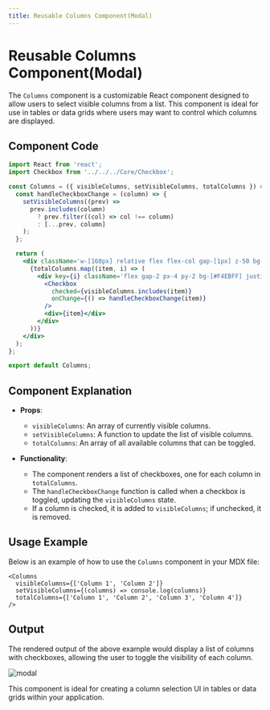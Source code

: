 ```yaml
---
title: Reusable Columns Component(Modal)
---
```


# Reusable Columns Component(Modal)

The `Columns` component is a customizable React component designed to allow users to select visible columns from a list. This component is ideal for use in tables or data grids where users may want to control which columns are displayed.

## Component Code

```jsx
import React from 'react';
import Checkbox from '../../../Core/Checkbox';

const Columns = ({ visibleColumns, setVisibleColumns, totalColumns }) => {
  const handleCheckboxChange = (column) => {
    setVisibleColumns((prev) =>
      prev.includes(column)
        ? prev.filter((col) => col !== column)
        : [...prev, column]
    );
  };

  return (
    <div className='w-[160px] relative flex flex-col gap-[1px] z-50 bg-white p-[1px] rounded-sm text-sm'>
      {totalColumns.map((item, i) => (
        <div key={i} className='flex gap-2 px-4 py-2 bg-[#F4EBFF] justify-start items-center'>
          <Checkbox
            checked={visibleColumns.includes(item)}
            onChange={() => handleCheckboxChange(item)}
          />
          <div>{item}</div>
        </div>
      ))}
    </div>
  );
};

export default Columns;
```

## Component Explanation

- **Props**:
  - `visibleColumns`: An array of currently visible columns.
  - `setVisibleColumns`: A function to update the list of visible columns.
  - `totalColumns`: An array of all available columns that can be toggled.

- **Functionality**:
  - The component renders a list of checkboxes, one for each column in `totalColumns`.
  - The `handleCheckboxChange` function is called when a checkbox is toggled, updating the `visibleColumns` state.
  - If a column is checked, it is added to `visibleColumns`; if unchecked, it is removed.

## Usage Example

Below is an example of how to use the `Columns` component in your MDX file:

```mdx
<Columns
  visibleColumns={['Column 1', 'Column 2']}
  setVisibleColumns={(columns) => console.log(columns)}
  totalColumns={['Column 1', 'Column 2', 'Column 3', 'Column 4']}
/>
```

## Output

The rendered output of the above example would display a list of columns with checkboxes, allowing the user to toggle the visibility of each column.

![modal](/assets/modal.png)

This component is ideal for creating a column selection UI in tables or data grids within your application.
